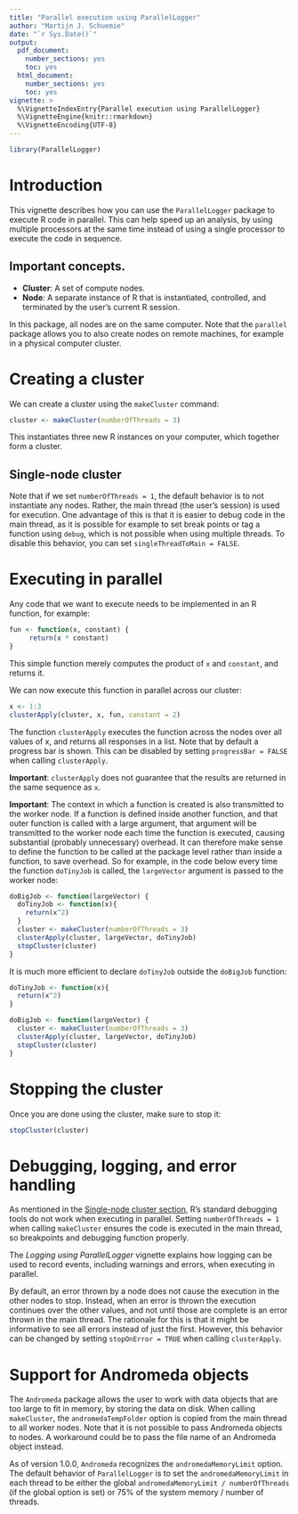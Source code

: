 ```yaml
---
title: "Parallel execution using ParallelLogger"
author: "Martijn J. Schuemie"
date: "`r Sys.Date()`"
output:
  pdf_document:
    number_sections: yes
    toc: yes
  html_document:
    number_sections: yes
    toc: yes
vignette: >
  %\VignetteIndexEntry{Parallel execution using ParallelLogger}
  %\VignetteEngine{knitr::rmarkdown}
  %\VignetteEncoding{UTF-8}
---
```


```r
library(ParallelLogger)
```
# Introduction

This vignette describes how you can use the `ParallelLogger` package to execute R code in parallel. This can help speed up an analysis, by using multiple processors at the same time instead of using a single processor to  execute the code in sequence. 

## Important concepts.

* **Cluster**: A set of compute nodes. 
* **Node**: A separate instance of R that is instantiated, controlled, and terminated by the user's current R session.

In this package, all nodes are on the same computer. Note that the `parallel` package allows you to also create nodes on remote machines, for example in a physical computer cluster.

# Creating a cluster

We can create a cluster using the `makeCluster` command:

```r
cluster <- makeCluster(numberOfThreads = 3)
```

This instantiates three new R instances on your computer, which together form a cluster. 

## Single-node cluster {#singleNode}

Note that if we set `numberOfThreads = 1`, the default behavior is to not instantiate any nodes. Rather, the main thread (the user's session) is used for execution. One advantage of this is that it is easier to debug code in the main thread, as it is possible for example to set break points or tag a function using `debug`, which is not possible when using multiple threads. To disable this behavior, you can set `singleThreadToMain = FALSE`.

# Executing in parallel

Any code that we want to execute needs to be implemented in an R function, for example:

```r
fun <- function(x, constant) {
     return(x * constant)
}
```

This simple function merely computes the product of `x` and `constant`, and returns it. 

We can now execute this function in parallel across our cluster:

```r
x <- 1:3
clusterApply(cluster, x, fun, constant = 2)
```

The function `clusterApply` executes the function across the nodes over all values of x, and returns all responses in a list. Note that by default a progress bar is shown. This can be disabled by setting `progressBar = FALSE` when calling `clusterApply`.

**Important**: `clusterApply` does not guarantee that the results are returned in the same sequence as `x`.

**Important**:  The context in which a function is created is also transmitted to the worker node. If a function is defined inside another function, and that outer function is called with a large argument, that argument will be transmitted to the worker node each time the function is executed, causing substantial (probably unnecessary) overhead. It can therefore make sense to define the function to be called at the package level rather than inside a function, to save overhead. So for example, in the code below every time the function `doTinyJob` is called, the `largeVector` argument is passed to the worker node:

```r
doBigJob <- function(largeVector) {
  doTinyJob <- function(x){
    return(x^2)
  }
  cluster <- makeCluster(numberOfThreads = 3)
  clusterApply(cluster, largeVector, doTinyJob)
  stopCluster(cluster)
}
```

It is much more efficient to declare `doTinyJob` outside the `doBigJob` function:

```r
doTinyJob <- function(x){
  return(x^2)
}

doBigJob <- function(largeVector) {
  cluster <- makeCluster(numberOfThreads = 3)
  clusterApply(cluster, largeVector, doTinyJob)
  stopCluster(cluster)
}
```

# Stopping the cluster

Once you are done using the cluster, make sure to stop it:

```r
stopCluster(cluster)
```


# Debugging, logging, and error handling

As mentioned in the [Single-node cluster section](#singleNode), R's standard debugging tools do not work when executing in parallel. Setting `numberOfThreads = 1` when calling `makeCluster` ensures the code is executed in the main thread, so breakpoints and debugging function properly. 

The *Logging using ParallelLogger* vignette explains how logging can be used to record events, including warnings and errors, when executing in parallel.

By default, an error thrown by a node does not cause the execution in the other nodes to stop. Instead, when an error is thrown the execution continues over the other values, and not until those are complete is an error thrown in the main thread. The rationale for this is that it might be informative to see all errors instead of just the first. However, this behavior can be changed by setting `stopOnError = TRUE` when calling `clusterApply`.

# Support for Andromeda objects

The `Andromeda` package allows the user to work with data objects that are too large to fit in memory, by storing the data on disk. When calling `makeCluster`, the `andromedaTempFolder` option is copied from the main thread to all worker nodes. Note that it is not possible to pass Andromeda objects to nodes. A workaround could be to pass the file name of an Andromeda object instead.

As of version 1.0.0, `Andromeda` recognizes the `andromedaMemoryLimit` option. The default behavior of `ParallelLogger` is to set the `andromedaMemoryLimit` in each thread to be either the global `andromedaMemoryLimit / numberOfThreads` (if the global option is set) or 75% of the system memory / number of threads.

